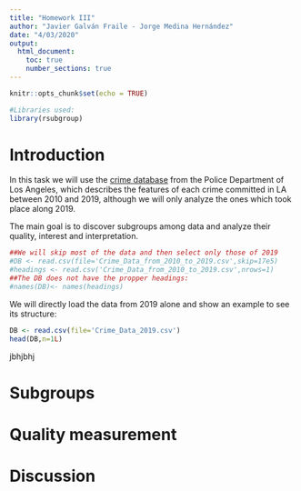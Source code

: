 ```yaml
---
title: "Homework III"
author: "Javier Galván Fraile - Jorge Medina Hernández"
date: "4/03/2020"
output: 
  html_document:
    toc: true
    number_sections: true
---
```


```r
knitr::opts_chunk$set(echo = TRUE)
```

```r
#Libraries used:
library(rsubgroup)
```

# Introduction 

In this task we will use the [crime database]( https://data.lacity.org/A-Safe-City/Crime-Data-from-2010-to-2019/63jg-8b9z) from the Police Department of Los Angeles, which describes the features of each crime committed in LA between 2010 and 2019, although we will only analyze the ones which took place along 2019. 

The main goal is to discover subgroups among data and analyze their quality, interest and interpretation.

```r
##We will skip most of the data and then select only those of 2019
#DB <- read.csv(file='Crime_Data_from_2010_to_2019.csv',skip=17e5)
#headings <- read.csv('Crime_Data_from_2010_to_2019.csv',nrows=1)
##The DB does not have the propper headings:
#names(DB)<- names(headings)
```

We will directly load the data from 2019 alone and show an example to see its structure:
```r
DB <- read.csv(file='Crime_Data_2019.csv')
head(DB,n=1L)
```
jbhjbhj


# Subgroups

# Quality measurement

# Discussion
